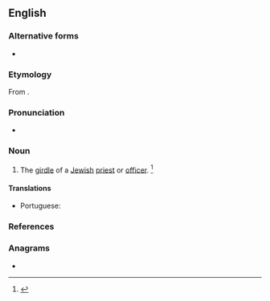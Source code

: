 {{also|åbnet}}
==English==

===Alternative forms===
* {{l|en|abanet}}

===Etymology===
From {{etyl|he|en}} {{m|he|avnet|אבנט|girdle, belt}}.

===Pronunciation===
* {{a|US}} {{IPA|en|/ˈæb.nət/}}

===Noun===
{{en-noun}}

# The [[girdle]] of a [[Jewish]] [[priest]] or [[officer]]. {{defdate|First attested in the early 18<sup>th</sup> century.}}<ref>{{R:SOED5|page=6}}</ref>

====Translations====
{{trans-top|girdle of a Jewish priest or officer}}
* Portuguese: {{t|pt|abanete|m}}
{{trans-mid}}
{{trans-bottom}}

===References===
<references/>

===Anagrams===
* {{anagrams|en|a=abent|Baten|bean't|beant|benat}}
